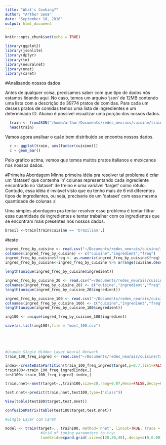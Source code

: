 ```yaml
---
title: "What’s Cooking?"
author: "Arthur Sena"
date: "September 18, 2016"
output: html_document
---
```


```r
knitr::opts_chunk$set(echo = TRUE)

library(ggplot2)
library(jsonlite)
library(dplyr)
library(tm)
library(neuralnet)
library(nnet)
library(caret)
```

#Analisando nossos dados

Antes de qualquer coisa, precisamos saber com que tipo de dados nós estamos lidando aqui. No caso, temos um arquivo 'json' de 12MB  contendo uma lista com a descrição de 39774 pratos de comidas. Para cada um desses pratos de comidas temos uma lista de ingredientes e um determinado ID. Abaixo é possível visualizar uma porção dos nossos dados.

```r
  train <- fromJSON("/home/arthur/Documents/redes_neurais/cuisine/train.json")
  head(train)
```


Vamos agora analisar o quão bem distribuído se encontra nossos dados.

```r
  c <- ggplot(train, aes(factor(cuisine)))
  c + geom_bar()
```

Pelo gráfico acima, vemos que temos muitos pratos italianos e mexicanos nos nossos dados.

#Primeira Abordagem
Minha primeira idéia pra resolver tal problema é criar um 'dataset' que contenha 'n' colunas representando cada ingrediente encontrado no 'dataset' de treino e uma variável 'target' como rótulo. Contudo, essa idéia é inviável visto que eu tenho mais de 6 mil diferentes tipos de ingredientes, ou seja, precisaria de um 'dataset' com essa mesma quantidade de colunas :(

Uma simples abordagem pra tentar resolver esse problema é tentar filtrar essa quantidade de ingredientes e tentar trabalhar com os ingredientes que se encontram mais presentes nos nossos dados.

```r

brasil <-train[train$cuisine == 'brazilian',]

```


#teste
```r

ingred_freq_by_cuisine <- read.csv("~/Documents/redes_neurais/cuisine/ingred_freq_by_cuisine.csv", header=FALSE)
colnames(ingred_freq_by_cuisine) <- c("cuisine","ingredient","freq")
ingred_freq_by_cuisine$freq <- as.numeric(ingred_freq_by_cuisine$freq)
ingred_freq_by_cuisine<-ingred_freq_by_cuisine %>% arrange(cuisine,desc(freq))

length(unique(ingred_freq_by_cuisine$ingredient))

ingred_freq_by_cuisine_20 <- read.csv("~/Documents/redes_neurais/cuisine/ingred_freq_by_cuisine_20.csv", header=FALSE)
colnames(ingred_freq_by_cuisine_20) <- c("cuisine","ingredient","freq")
length(unique(ingred_freq_by_cuisine_20$ingredient))

ingred_freq_by_cuisine_100 <- read.csv("~/Documents/redes_neurais/cuisine/ingred_freq_by_cuisine_100.csv", header=FALSE)
colnames(ingred_freq_by_cuisine_100) <- c("cuisine","ingredient","freq")
length(unique(ingred_freq_by_cuisine_100$ingredient))

ing100 <- unique(ingred_freq_by_cuisine_100$ingredient)

save(as.list(ing100),file = "most_100.csv")






```

```r

#Usando Single Hidden Layer Neural Network
train_100_freq_ingred <- read.csv("~/Documents/redes_neurais/cuisine/train_100_freq_ingred.csv")

index<-createDataPartition(train_100_freq_ingred$target,p=0.7,list=FALSE)
train100<-train_100_freq_ingred[index,]
test100<-train_100_freq_ingred[-index,]

train.nnet<-nnet(target~.,train100,size=20,rang=0.07,Hess=FALSE,decay=0.001,maxit=250,MaxNWts = 7400)

test.nnet<-predict(train.nnet,test100,type=("class"))

View(table(test100$target,test.nnet))

confusionMatrix(table(test100$target,test.nnet))

#Single Layer com Caret

model <- train(target~., train100, method='nnet', linout=TRUE, trace = FALSE,
                #Grid of tuning parameters to try:
                tuneGrid=expand.grid(.size=c(20,30,40),.decay=c(0,0.001,0.1))) 
```

